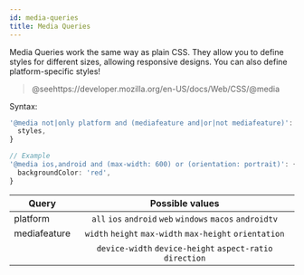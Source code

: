 ```yaml
---
id: media-queries
title: Media Queries
---
```


Media Queries work the same way as plain CSS. They allow you to define styles for different sizes, allowing responsive designs. You can also define platform-specific styles!

> @seehttps://developer.mozilla.org/en-US/docs/Web/CSS/@media

Syntax:

```ts
'@media not|only platform and (mediafeature and|or|not mediafeature)': {
  styles,
}

// Example
'@media ios,android and (max-width: 600) or (orientation: portrait)': {
  backgroundColor: 'red',
}
```

| Query        |                      Possible values                      |
| ------------ | :-------------------------------------------------------: |
| platform     | `all` `ios` `android` `web` `windows` `macos` `androidtv` |
| mediafeature |  `width` `height` `max-width` `max-height` `orientation`  |
|              | `device-width` `device-height` `aspect-ratio` `direction` |
